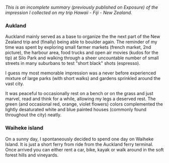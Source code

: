 _This is an incomplete summary (previously published on Exposure) of the impression I collected on my trip Hawaii - Fiji - New Zealand._

### Aukland

Auckland mainly served as a base to organize the the next part of the New Zealand trip and (finally) being able to boulder again. The 
reminder of my time was spent by exploring small farmer markets (french market, 2nd picture), the harbour area, food trucks and open 
air movies (kudos for the tip) at Silo Park and walking through a sheer uncountable number of small streets in many suburbans to test 
"short black" shots (espresso).

I guess my most memorable impression was a never before experienced mixture of large parks (with short walks) and gardens sprinkled 
around the vast city.

It was peaceful to occasionally rest on a bench or on the grass and just marvel, read and think for a while, allowing my legs a deserved 
rest. The green (and occasional red, orange, violet flowers) colors complemented the lightly desaturated white and blue painted houses 
(commonly found throughout the city) neatly.

### Waiheke island

On a sunny day, I spontaneously decided to spend one day on Waiheke Island. It is just a short ferry from ride from the Auckland ferry 
terminal. Once arrived you can either rent a car, bike, kayak or walk around in the soft forest hills and vineyards.

<Image
  blobId="CSwyYiCL7WLRP3PheUcnNKCefJdj2Zvo8ky1s9D1x9j6"
  size="wide"
/>
<Image
  blobId="96pCzkssAk6dMmWgEhfzb5a4y5bB1c2o2JBgzQFp5Wer"
  size="wide"
/>
